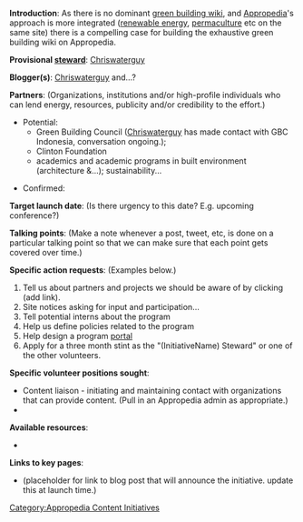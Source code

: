 '''Introduction''': As there is no dominant [[green building wiki]], and [[Appropedia]]'s approach is more integrated ([[renewable energy]], [[permaculture]] etc on the same site) there is a compelling case for building the exhaustive green building wiki on Appropedia.

'''Provisional [[Appropedia:Initiative stewards|steward]]''': [[User:Chriswaterguy|Chriswaterguy]]

'''Blogger(s)''': [[User:Chriswaterguy|Chriswaterguy]] and...?

'''Partners''':  (Organizations, institutions and/or high-profile individuals who can lend energy, resources, publicity and/or credibility to the effort.)
* Potential: 
** Green Building Council ([[User:Chriswaterguy|Chriswaterguy]] has made contact with GBC Indonesia, conversation ongoing.); 
** Clinton Foundation 
** academics and academic programs in built environment (architecture &...); sustainability...

* Confirmed:

'''Target launch date''':  (Is there urgency to this date? E.g. upcoming conference?)

'''Talking points''':
(Make a note whenever a post, tweet, etc, is done on a particular talking point so that we can make sure that each point gets covered over time.)

'''Specific action requests''': (Examples below.)
# Tell us about partners and projects we should be aware of by clicking (add link).
# Site notices asking for input and participation... 
# Tell potential interns about the program
# Help us define policies related to the program
# Help design a program [[Appropedia:Portals|portal]]
# Apply for a three month stint as the "(InitiativeName) Steward" or one of the other volunteers.

'''Specific volunteer positions sought''':
* Content liaison - initiating and maintaining contact with organizations that can provide content. (Pull in an Appropedia admin as appropriate.)
* 

'''Available resources''':
* 

'''Links to key pages''':
* (placeholder for link to blog post that will announce the initiative.  update this at launch time.)


[[Category:Appropedia Content Initiatives]]